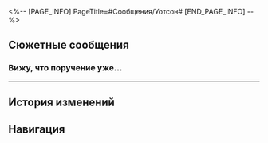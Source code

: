 <%-- [PAGE_INFO]
PageTitle=#Сообщения/Уотсон#
[END_PAGE_INFO] --%>
{{Сообщение Инфобокс
|id          = 91
|Изображение = НИП Уотсон Иконка.png
|Тип         = НИП
|Отправитель = Уотсон
|ПодписьСоо  = Пишите сразу по делу и без всяких «привет»
|Фракция     = Космическая станция «Герта»
}}

==Сюжетные сообщения==
===Вижу, что поручение уже...===
{{Сообщения
|условие_получения = 
|текст =
:'''Уотсон:''' Вижу, что поручение уже выполнено. Ты отлично {{MC|ж=справилась|м=справился}}.
:{Выбор} Конечно, я отлично {{MC|ж=справилась|м=справился}}.
::'''(Первопроходец):''' Конечно, я отлично {{MC|ж=справилась|м=справился}}. От тебя то помощи не дождёшься!
::'''Уотсон:''' Эй, я тебе помогала! Если бы я не занялась бумажками, тебе куда хуже бы пришлось.
:{Выбор} А теперь у тебя есть время?
::'''(Первопроходец):''' А тебе разве не дали ещё поручений? Неужели есть время интересоваться моими делами?
::'''Уотсон:''' Кто-то показывает зубы? Не забывай, я взяла на себя всю бумажную волокиту.
:'''Уотсон:''' И к твоему сведению, вся награда досталась тебе.
:'''Уотсон:''' В общем, было приятно с тобой работать. Куда приятнее, чем с кое-кем на космической станции.
}}
----

==История изменений==
{{История изменений|3.5}}

==Навигация==
{{Сообщения Навбокс}}